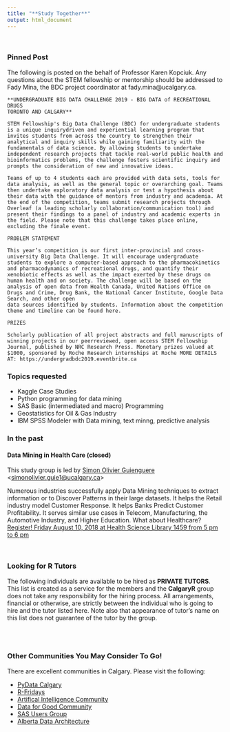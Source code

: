 ```yaml
---
title: "**Study Together**"
output: html_document
---
```

<br>


### Pinned Post 

The following is posted on the behalf of Professor Karen Kopciuk.  Any questions about the STEM fellowship or mentorship should be addressed to Fady Mina, the BDC project coordinator at fady.mina@ucalgary.ca.

    **UNDERGRADUATE BIG DATA CHALLENGE 2019 - BIG DATA of RECREATIONAL DRUGS
    TORONTO AND CALGARY** 
    
    STEM Fellowship's Big Data Challenge (BDC) for undergraduate students is a unique inquirydriven and experiential learning program that invites students from across the country to strengthen their analytical and inquiry skills while gaining familiarity with the fundamentals of data science. By allowing students to undertake independent research projects that tackle real-world public health and bioinformatics problems, the challenge fosters scientific inquiry and prompts the consideration of new and innovative ideas. 
    
    Teams of up to 4 students each are provided with data sets, tools for data analysis, as well as the general topic or overarching goal. Teams then undertake exploratory data analysis or test a hypothesis about their data with the guidance of mentors from industry and academia. At the end of the competition, teams submit research projects through Overleaf (a leading scholarly collaboration/communication tool) and present their findings to a panel of industry and academic experts in the field. Please note that this challenge takes place online, excluding the finale event. 
    
    PROBLEM STATEMENT
    
    This year’s competition is our first inter-provincial and cross-university Big Data Challenge. It will encourage undergraduate students to explore a computer-based approach to the pharmacokinetics and pharmacodynamics of recreational drugs, and quantify their xenobiotic effects as well as the impact exerted by these drugs on human health and on society. The challenge will be based on the analysis of open data from Health Canada, United Nations Office on Drugs and Crime, Drug Bank, the National Cancer Institute, Google Data Search, and other open
    data sources identified by students. Information about the competition theme and timeline can be found here.
    
    PRIZES
    
    Scholarly publication of all project abstracts and full manuscripts of winning projects in our peerreviewed, open access STEM Fellowship Journal, published by NRC Research Press. Monetary prizes valued at $1000, sponsored by Roche Research internships at Roche MORE DETAILS AT: https://undergradbdc2019.eventbrite.ca
    


### Topics requested 

* Kaggle Case Studies 
* Python programming for data mining
* SAS Basic (intermediated and macro) Programming
* Geostatistics for Oil & Gas Industry
* IBM SPSS Modeler with Data mining, text minng, predictive analysis

### In the past
#### **Data Mining in Health Care (closed)** 

This study group is led by [Simon Olivier Guienguere](https://www.linkedin.com/in/simon-olivier-guienguere-63526929/){target="_blank"} <<simonolivier.guie1@ucalgary.ca>>

<!-- ![](./img/dm_simon_2018aug06.gif){width=400px} -->

Numerous industries successfully apply Data Mining techniques to extract information or to Discover Patterns in their large datasets. It helps the Retail industry model Customer Response. It helps Banks Predict Customer Profitability. It serves similar use cases in Telecom, Manufacturing, the Automotive Industry, and Higher Education. What about Healthcare?  [Register!  Friday August 10, 2018 at Health Science Library 1459 from 5 pm to 6 pm](https://www.eventbrite.ca/e/data-mining-in-healthcare-tickets-48749286428?utm_term=eventurl_text){target="_blank"}

<br>

### **Looking for R Tutors** 

The following individuals are available to be hired as **PRIVATE TUTORS**.   This list is created as a service for the members and the **CalgaryR** group does not take any responsibility for the hiring process.   All arrangements, financial or otherwise, are strictly between the individual who is going to hire and the tutor listed here.   Note also that appearance of tutor's name on this list does not guarantee of the tutor by the group.

<!-- 
* Dayne Sorvisto <<daynesorvisto@yahoo.ca>>
* Kimberly Rondeau <<kim.rondeau@ualberta.ca>>
-->

<br>
<br>


### **Other Communities You May Consider To Go!**   

There are excellent communities in Calgary.  Please visit the following: 

* [PyData Calgary](https://www.meetup.com/PyData-Calgary){target="_blank"}
* [R-Fridays](https://github.com/montoyah/R-Fridays){target="_blank"}
* [Artifical Intelligence Community](https://www.meetup.com/meetup-group-wmHrkGoA){target="_blank"}
* [Data for Good Community](https://www.meetup.com/Data-for-Good-Calgary){target="_blank"}
* [SAS Users Group](https://www.sas.com/en_ca/user-groups/csug.html){target="_blank"}
* [Alberta Data Architecture](http://albertadataarchitecture.org/){target="_blank"}

